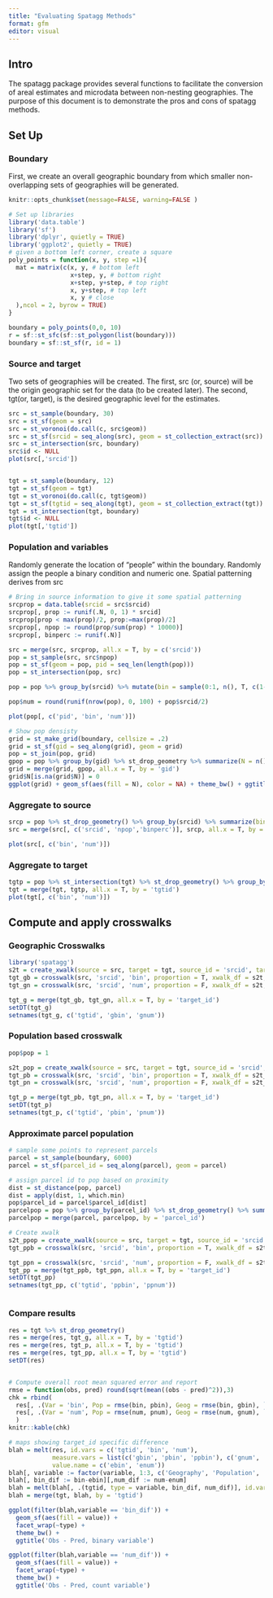 ```yaml
---
title: "Evaluating Spatagg Methods"
format: gfm
editor: visual
---
```


## Intro

The spatagg package provides several functions to facilitate the conversion of areal estimates and microdata between non-nesting geographies. The purpose of this document is to demonstrate the pros and cons of spatagg methods.

## Set Up

### Boundary

First, we create an overall geographic boundary from which smaller non-overlapping sets of geographies will be generated.

```r
knitr::opts_chunk$set(message=FALSE, warning=FALSE )
```

```r

# Set up libraries
library('data.table')
library('sf')
library('dplyr', quietly = TRUE)
library('ggplot2', quietly = TRUE)
# given a bottom left corner, create a square
poly_points = function(x, y, step =1){
  mat = matrix(c(x, y, # bottom left
                 x+step, y, # bottom right
                 x+step, y+step, # top right
                 x, y+step, # top left
                 x, y # close
  ),ncol = 2, byrow = TRUE)
}

boundary = poly_points(0,0, 10)
r = sf::st_sfc(sf::st_polygon(list(boundary)))
boundary = sf::st_sf(r, id = 1)

```

### Source and target

Two sets of geographies will be created. The first, src (or, source) will be the origin geographic set for the data (to be created later). The second, tgt(or, target), is the desired geographic level for the estimates.

```r
src = st_sample(boundary, 30)
src = st_sf(geom = src)
src = st_voronoi(do.call(c, src$geom))
src = st_sf(srcid = seq_along(src), geom = st_collection_extract(src))
src = st_intersection(src, boundary)
src$id <- NULL
plot(src[,'srcid'])


tgt = st_sample(boundary, 12)
tgt = st_sf(geom = tgt)
tgt = st_voronoi(do.call(c, tgt$geom))
tgt = st_sf(tgtid = seq_along(tgt), geom = st_collection_extract(tgt))
tgt = st_intersection(tgt, boundary)
tgt$id <- NULL
plot(tgt[,'tgtid'])

```

### Population and variables

Randomly generate the location of "people" within the boundary. Randomly assign the people a binary condition and numeric one. Spatial patterning derives from src

```r
# Bring in source information to give it some spatial patterning
srcprop = data.table(srcid = src$srcid)
srcprop[, prop := runif(.N, 0, 1) * srcid]
srcprop[prop < max(prop)/2, prop:=max(prop)/2]
srcprop[, npop := round(prop/sum(prop) * 10000)]
srcprop[, binperc := runif(.N)]

src = merge(src, srcprop, all.x = T, by = c('srcid'))
pop = st_sample(src, src$npop)
pop = st_sf(geom = pop, pid = seq_len(length(pop)))
pop = st_intersection(pop, src)

pop = pop %>% group_by(srcid) %>% mutate(bin = sample(0:1, n(), T, c(1-unique(binperc), unique(binperc))))

pop$num = round(runif(nrow(pop), 0, 100) + pop$srcid/2)

plot(pop[, c('pid', 'bin', 'num')])

# Show pop densisty
grid = st_make_grid(boundary, cellsize = .2)
grid = st_sf(gid = seq_along(grid), geom = grid)
pop = st_join(pop, grid)
gpop = pop %>% group_by(gid) %>% st_drop_geometry %>% summarize(N = n())
grid = merge(grid, gpop, all.x = T, by = 'gid')
grid$N[is.na(grid$N)] = 0
ggplot(grid) + geom_sf(aes(fill = N), color = NA) + theme_bw() + ggtitle('Population')

```

### Aggregate to source

```r

srcp = pop %>% st_drop_geometry() %>% group_by(srcid) %>% summarize(bin = mean(bin), num = mean(num))
src = merge(src[, c('srcid', 'npop','binperc')], srcp, all.x = T, by = 'srcid')

plot(src[, c('bin', 'num')])

```

### Aggregate to target

```r
tgtp = pop %>% st_intersection(tgt) %>% st_drop_geometry() %>% group_by(tgtid) %>% summarize(bin = mean(bin), num = sum(num))
tgt = merge(tgt, tgtp, all.x = T, by = 'tgtid')
plot(tgt[, c('bin', 'num')])
```

## Compute and apply crosswalks

### Geographic Crosswalks

```r
library('spatagg')
s2t = create_xwalk(source = src, target = tgt, source_id = 'srcid', target_id = 'tgtid',method = 'fractional overlap')
tgt_gb = crosswalk(src, 'srcid', 'bin', proportion = T, xwalk_df = s2t, rescale = T)
tgt_gn = crosswalk(src, 'srcid', 'num', proportion = F, xwalk_df = s2t, rescale = F)

tgt_g = merge(tgt_gb, tgt_gn, all.x = T, by = 'target_id')
setDT(tgt_g)
setnames(tgt_g, c('tgtid', 'gbin', 'gnum'))

```

### Population based crosswalk

```r
pop$pop = 1

s2t_pop = create_xwalk(source = src, target = tgt, source_id = 'srcid', target_id = 'tgtid',method = 'point pop', point_pop = pop)
tgt_pb = crosswalk(src, 'srcid', 'bin', proportion = T, xwalk_df = s2t_pop)
tgt_pn = crosswalk(src, 'srcid', 'num', proportion = F, xwalk_df = s2t_pop)

tgt_p = merge(tgt_pb, tgt_pn, all.x = T, by = 'target_id')
setDT(tgt_p)
setnames(tgt_p, c('tgtid', 'pbin', 'pnum'))
```

### Approximate parcel population

```r
# sample some points to represent parcels
parcel = st_sample(boundary, 6000)
parcel = st_sf(parcel_id = seq_along(parcel), geom = parcel)

# assign parcel id to pop based on proximity
dist = st_distance(pop, parcel)
dist = apply(dist, 1, which.min)
pop$parcel_id = parcel$parcel_id[dist]
parcelpop = pop %>% group_by(parcel_id) %>% st_drop_geometry() %>% summarise(pop = sum(pop))
parcelpop = merge(parcel, parcelpop, by = 'parcel_id')

# Create xwalk
s2t_ppop = create_xwalk(source = src, target = tgt, source_id = 'srcid', target_id = 'tgtid',method = 'point pop', point_pop = parcelpop)
tgt_ppb = crosswalk(src, 'srcid', 'bin', proportion = T, xwalk_df = s2t_ppop, rescale = T)

tgt_ppn = crosswalk(src, 'srcid', 'num', proportion = F, xwalk_df = s2t_ppop, rescale = F)
tgt_pp = merge(tgt_ppb, tgt_ppn, all.x = T, by = 'target_id')
setDT(tgt_pp)
setnames(tgt_pp, c('tgtid', 'ppbin', 'ppnum'))



```

### Compare results

```r
res = tgt %>% st_drop_geometry()
res = merge(res, tgt_g, all.x = T, by = 'tgtid')
res = merge(res, tgt_p, all.x = T, by = 'tgtid')
res = merge(res, tgt_pp, all.x = T, by = 'tgtid')
setDT(res)


# Compute overall root mean squared error and report
rmse = function(obs, pred) round(sqrt(mean((obs - pred)^2)),3)
chk = rbind(
  res[, .(Var = 'bin', Pop = rmse(bin, pbin), Geog = rmse(bin, gbin), `Parcel Pop` = rmse(bin, ppbin))],
  res[, .(Var = 'num', Pop = rmse(num, pnum), Geog = rmse(num, gnum), `Parcel Pop` = rmse(num, ppnum))]
  )
knitr::kable(chk)

# maps showing target_id specific difference
blah = melt(res, id.vars = c('tgtid', 'bin', 'num'), 
            measure.vars = list(c('gbin', 'pbin', 'ppbin'), c('gnum', 'pnum', 'ppnum')),
            value.name = c('ebin', 'enum'))
blah[, variable := factor(variable, 1:3, c('Geography', 'Population', 'Parcel Population'))]
blah[, bin_dif := bin-ebin][,num_dif := num-enum]
blah = melt(blah[, .(tgtid, type = variable, bin_dif, num_dif)], id.vars = c('tgtid', 'type'))
blah = merge(tgt, blah, by = 'tgtid')

ggplot(filter(blah,variable == 'bin_dif')) +
  geom_sf(aes(fill = value)) + 
  facet_wrap(~type) +
  theme_bw() +
  ggtitle('Obs - Pred, binary variable')

ggplot(filter(blah,variable == 'num_dif')) +
  geom_sf(aes(fill = value)) + 
  facet_wrap(~type) +
  theme_bw() +
  ggtitle('Obs - Pred, count variable')

```
